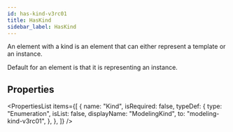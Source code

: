 ```yaml
---
id: has-kind-v3rc01
title: HasKind
sidebar_label: HasKind
---
```


An element with a kind is an element that can either represent a template or an
instance.

<p>Default for an element is that it is representing an instance.</p>


## Properties

<PropertiesList
  items={[
    {
      name: "Kind",
      isRequired: false,
      typeDef: {
        type: "Enumeration",
        isList: false,
        displayName: "ModelingKind",
        to: "modeling-kind-v3rc01",
      },
    },
  ]}
/>
